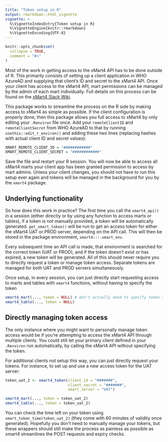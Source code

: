 ```yaml
---
title: "Token setup in R"
output: rmarkdown::html_vignette
vignette: >
  %\VignetteIndexEntry{Token setup in R}
  %\VignetteEngine{knitr::rmarkdown}
  %\VignetteEncoding{UTF-8}
---
```


```r
knitr::opts_chunk$set(
  collapse = TRUE,
  comment = "#>"
)
```

Most of the work in getting access to the xMart4 API has to be done outside of R.
This primarily consists of setting up a client application in WHO AzureAD and
supplying that client's ID and secret to the xMart4 API. Once your client has
access to the xMart4 API, mart permissions can be managed by the admin of
each mart individually. Full details on this process can be found on the [xMart4
Slack Wiki](https://xmartcollaboration.slack.com/files/TJF6QTLE4/F019WGZSSD7?origin_team=TJF6QTLE4).

This package works to streamline the process on the R side by making access to
xMart4 as simple as possible. If the client configuration is properly done, then
this package allows you full access to xMart4 by only editing your `.Renviron`
file once. Add your `remoteClientID` and `remoteClientSecret` from WHO AzureAD to
that by running `usethis::edit_r_environ()` and adding these two lines (replacing
hashes with actual client ID and secret values):

```r
XMART_REMOTE_CLIENT_ID = "############"
XMART_REMOTE_CLIENT_SECRET = "############"
```
Save the file and restart your R session. You will now be able to access all 
xMart4 marts your client app has been granted permission to access by mart admins.
Unless your client changes, you should not have to run this setup ever again and
tokens will be managed in the background for you by the `xmart4` package.

## Underlying functionality

So how does this work in practice? The first time you call the `xmart4_api()` in
a session (either directly or by using any function to access marts or tables),
if a token is not manually provided, a token will be automatically generated. `get_xmart_token()`
will be run to get an access token for either the xMart4 UAT or PROD server, depending
on the API call. This will then be stored in the package environment, `xmart4:::.xmart_env`.

Every subsequent time an API call is made, that environment is searched for the
correct token (UAT or PROD), and if the token doesn't exist or has expired, a new
token will be generated. All of this should never require you to directly
request a token or manage token access. Separate tokens are managed for both
UAT and PROD servers simultaneously.

Once setup, in every session, you can just directly start requesting access to marts and
tables with `xmart4` functions, without having to specify the token

```r
xmart4_mart(..., token = NULL) # don't actually need to specify token = NULL, it's the default
xmart4_table(..., token = NULL)
```

## Directly managing token access

The only instance where you might want to personally manage token access would be
if you're attempting to access the xMart4 API through multiple clients. You could
still let your primary client defined in your `.Renviron` run automatically, by
calling the xMart4 API without specifying the token.

For additional clients not setup this way, you can just directly request your tokens.
For instance, to set up and use a new access token for the UAT server:
```r
token_uat_2 <- xmart4_token(client_id = "#######",
                            client_secret = "#######",
                            xmart_server = "UAT")

xmart4_mart(..., token = token_uat_2)
xmart4_table(..., token = token_uat_2)
```
You can check the time left on your token using `xmart_token_time(token_uat_2)`
(they come with 60 minutes of validity once generated).
Hopefully you don't need to manually manage your tokens, but these wrappers
should still make the process as painless as possible as xmart4 streamlines the
POST requests and expiry checks.
